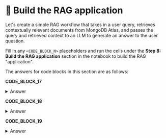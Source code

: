 # 👐 Build the RAG application

Let's create a simple RAG workflow that takes in a user query, retrieves contextually relevant documents from MongoDB Atlas, and passes the query and retrieved context to an LLM to generate an answer to the user question.

Fill in any `<CODE_BLOCK_N>` placeholders and run the cells under the **Step 8: Build the RAG application** section in the notebook to build the RAG "application".

The answers for code blocks in this section are as follows:

**CODE_BLOCK_17**

<details>
<summary>Answer</summary>
<div>
```python
vector_search(user_query)
```
</div>
</details>

**CODE_BLOCK_18**

<details>
<summary>Answer</summary>
<div>
```python
create_prompt(user_query)
```
</div>
</details>

**CODE_BLOCK_19**

<details>
<summary>Answer</summary>
<div>
```python
{"role": "user", "content": prompt}
```
</div>
</details>